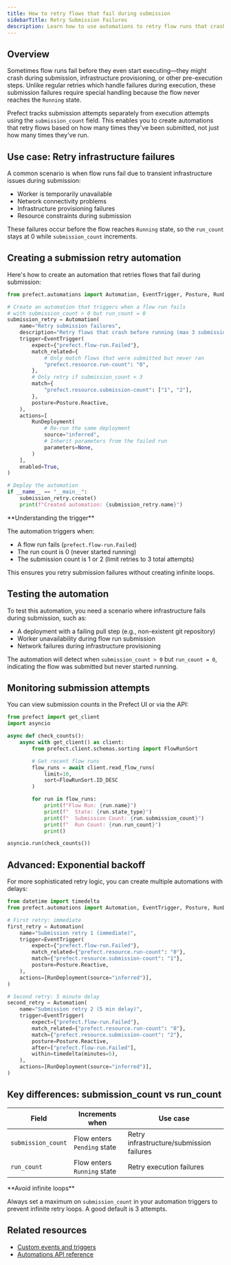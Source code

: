 ```yaml
---
title: How to retry flows that fail during submission
sidebarTitle: Retry Submission Failures
description: Learn how to use automations to retry flow runs that crash before reaching the running state.
---
```


## Overview

Sometimes flow runs fail before they even start executing—they might crash during submission, infrastructure provisioning, or other pre-execution steps. Unlike regular retries which handle failures during execution, these submission failures require special handling because the flow never reaches the `Running` state.

Prefect tracks submission attempts separately from execution attempts using the `submission_count` field. This enables you to create automations that retry flows based on how many times they've been submitted, not just how many times they've run.

## Use case: Retry infrastructure failures

A common scenario is when flow runs fail due to transient infrastructure issues during submission:

- Worker is temporarily unavailable
- Network connectivity problems
- Infrastructure provisioning failures
- Resource constraints during submission

These failures occur before the flow reaches `Running` state, so the `run_count` stays at 0 while `submission_count` increments.

## Creating a submission retry automation

Here's how to create an automation that retries flows that fail during submission:

```python retry_submission_failures.py
from prefect.automations import Automation, EventTrigger, Posture, RunDeployment

# Create an automation that triggers when a flow run fails
# with submission_count > 0 but run_count = 0
submission_retry = Automation(
    name="Retry submission failures",
    description="Retry flows that crash before running (max 3 submission attempts)",
    trigger=EventTrigger(
        expect={"prefect.flow-run.Failed"},
        match_related={
            # Only match flows that were submitted but never ran
            "prefect.resource.run-count": "0",
        },
        # Only retry if submission_count < 3
        match={
            "prefect.resource.submission-count": ["1", "2"],
        },
        posture=Posture.Reactive,
    ),
    actions=[
        RunDeployment(
            # Re-run the same deployment
            source="inferred",
            # Inherit parameters from the failed run
            parameters=None,
        )
    ],
    enabled=True,
)

# Deploy the automation
if __name__ == "__main__":
    submission_retry.create()
    print(f"Created automation: {submission_retry.name}")
```

<Tip>
**Understanding the trigger**

The automation triggers when:
- A flow run fails (`prefect.flow-run.Failed`)
- The run count is 0 (never started running)
- The submission count is 1 or 2 (limit retries to 3 total attempts)

This ensures you retry submission failures without creating infinite loops.
</Tip>

## Testing the automation

To test this automation, you need a scenario where infrastructure fails during submission, such as:
- A deployment with a failing pull step (e.g., non-existent git repository)
- Worker unavailability during flow run submission
- Network failures during infrastructure provisioning

The automation will detect when `submission_count > 0` but `run_count = 0`, indicating the flow was submitted but never started running.

## Monitoring submission attempts

You can view submission counts in the Prefect UI or via the API:

```python check_submission_count.py
from prefect import get_client
import asyncio

async def check_counts():
    async with get_client() as client:
        from prefect.client.schemas.sorting import FlowRunSort

        # Get recent flow runs
        flow_runs = await client.read_flow_runs(
            limit=10,
            sort=FlowRunSort.ID_DESC
        )

        for run in flow_runs:
            print(f"Flow Run: {run.name}")
            print(f"  State: {run.state_type}")
            print(f"  Submission Count: {run.submission_count}")
            print(f"  Run Count: {run.run_count}")
            print()

asyncio.run(check_counts())
```

## Advanced: Exponential backoff

For more sophisticated retry logic, you can create multiple automations with delays:

```python exponential_backoff.py
from datetime import timedelta
from prefect.automations import Automation, EventTrigger, Posture, RunDeployment

# First retry: immediate
first_retry = Automation(
    name="Submission retry 1 (immediate)",
    trigger=EventTrigger(
        expect={"prefect.flow-run.Failed"},
        match_related={"prefect.resource.run-count": "0"},
        match={"prefect.resource.submission-count": "1"},
        posture=Posture.Reactive,
    ),
    actions=[RunDeployment(source="inferred")],
)

# Second retry: 5 minute delay
second_retry = Automation(
    name="Submission retry 2 (5 min delay)",
    trigger=EventTrigger(
        expect={"prefect.flow-run.Failed"},
        match_related={"prefect.resource.run-count": "0"},
        match={"prefect.resource.submission-count": "2"},
        posture=Posture.Reactive,
        after=["prefect.flow-run.Failed"],
        within=timedelta(minutes=5),
    ),
    actions=[RunDeployment(source="inferred")],
)
```

## Key differences: submission_count vs run_count

| Field | Increments when | Use case |
|-------|----------------|----------|
| `submission_count` | Flow enters `Pending` state | Retry infrastructure/submission failures |
| `run_count` | Flow enters `Running` state | Retry execution failures |

<Warning>
**Avoid infinite loops**

Always set a maximum on `submission_count` in your automation triggers to prevent infinite retry loops. A good default is 3 attempts.
</Warning>

## Related resources

- [Custom events and triggers](/v3/advanced/use-custom-event-grammar)
- [Automations API reference](/v3/api-ref/python/prefect-events-schemas-automations)
